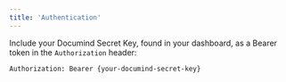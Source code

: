 ```yaml
---
title: 'Authentication'
---
```


Include your Documind Secret Key, found in your dashboard, as a Bearer token in the `Authorization` header:  

```
Authorization: Bearer {your-documind-secret-key}
```